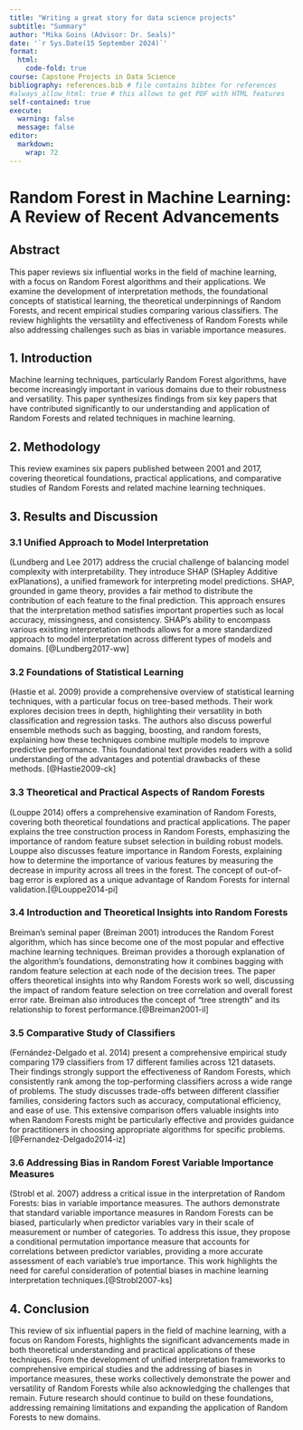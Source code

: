 ```yaml
---
title: "Writing a great story for data science projects"
subtitle: "Summary"
author: "Mika Goins (Advisor: Dr. Seals)"
date: '`r Sys.Date(15 September 2024)`'
format:
  html:
    code-fold: true
course: Capstone Projects in Data Science
bibliography: references.bib # file contains bibtex for references
#always_allow_html: true # this allows to get PDF with HTML features
self-contained: true
execute: 
  warning: false
  message: false
editor: 
  markdown: 
    wrap: 72
---
```




# Random Forest in Machine Learning: A Review of Recent Advancements

## Abstract
This paper reviews six influential works in the field of machine learning, with a focus on Random Forest algorithms and their applications. We examine the development of interpretation methods, the foundational concepts of statistical learning, the theoretical underpinnings of Random Forests, and recent empirical studies comparing various classifiers. The review highlights the versatility and effectiveness of Random Forests while also addressing challenges such as bias in variable importance measures.

## 1. Introduction
Machine learning techniques, particularly Random Forest algorithms, have become increasingly important in various domains due to their robustness and versatility. This paper synthesizes findings from six key papers that have contributed significantly to our understanding and application of Random Forests and related techniques in machine learning.

## 2. Methodology
This review examines six papers published between 2001 and 2017, covering theoretical foundations, practical applications, and comparative studies of Random Forests and related machine learning techniques.

## 3. Results and Discussion

### 3.1 Unified Approach to Model Interpretation
(Lundberg and Lee 2017) address the crucial challenge of balancing model complexity with interpretability. They introduce SHAP (SHapley Additive exPlanations), a unified framework for interpreting model predictions. SHAP, grounded in game theory, provides a fair method to distribute the contribution of each feature to the final prediction. This approach ensures that the interpretation method satisfies important properties such as local accuracy, missingness, and consistency. SHAP's ability to encompass various existing interpretation methods allows for a more standardized approach to model interpretation across different types of models and domains. [@Lundberg2017-ww]
  
### 3.2 Foundations of Statistical Learning
(Hastie et al. 2009) provide a comprehensive overview of statistical learning techniques, with a particular focus on tree-based methods. Their work explores decision trees in depth, highlighting their versatility in both classification and regression tasks. The authors also discuss powerful ensemble methods such as bagging, boosting, and random forests, explaining how these techniques combine multiple models to improve predictive performance. This foundational text provides readers with a solid understanding of the advantages and potential drawbacks of these methods. [@Hastie2009-ck]

### 3.3 Theoretical and Practical Aspects of Random Forests
(Louppe 2014) offers a comprehensive examination of Random Forests, covering both theoretical foundations and practical applications. The paper explains the tree construction process in Random Forests, emphasizing the importance of random feature subset selection in building robust models. Louppe also discusses feature importance in Random Forests, explaining how to determine the importance of various features by measuring the decrease in impurity across all trees in the forest. The concept of out-of-bag error is explored as a unique advantage of Random Forests for internal validation.[@Louppe2014-pi]

### 3.4 Introduction and Theoretical Insights into Random Forests
Breiman's seminal paper (Breiman 2001) introduces the Random Forest algorithm, which has since become one of the most popular and effective machine learning techniques. Breiman provides a thorough explanation of the algorithm's foundations, demonstrating how it combines bagging with random feature selection at each node of the decision trees. The paper offers theoretical insights into why Random Forests work so well, discussing the impact of random feature selection on tree correlation and overall forest error rate. Breiman also introduces the concept of "tree strength" and its relationship to forest performance.[@Breiman2001-il]

### 3.5 Comparative Study of Classifiers
(Fernández-Delgado et al. 2014) present a comprehensive empirical study comparing 179 classifiers from 17 different families across 121 datasets. Their findings strongly support the effectiveness of Random Forests, which consistently rank among the top-performing classifiers across a wide range of problems. The study discusses trade-offs between different classifier families, considering factors such as accuracy, computational efficiency, and ease of use. This extensive comparison offers valuable insights into when Random Forests might be particularly effective and provides guidance for practitioners in choosing appropriate algorithms for specific problems.[@Fernandez-Delgado2014-iz]

### 3.6 Addressing Bias in Random Forest Variable Importance Measures
(Strobl et al. 2007) address a critical issue in the interpretation of Random Forests: bias in variable importance measures. The authors demonstrate that standard variable importance measures in Random Forests can be biased, particularly when predictor variables vary in their scale of measurement or number of categories. To address this issue, they propose a conditional permutation importance measure that accounts for correlations between predictor variables, providing a more accurate assessment of each variable's true importance. This work highlights the need for careful consideration of potential biases in machine learning interpretation techniques.[@Strobl2007-ks]

## 4. Conclusion
This review of six influential papers in the field of machine learning, with a focus on Random Forests, highlights the significant advancements made in both theoretical understanding and practical applications of these techniques. From the development of unified interpretation frameworks to comprehensive empirical studies and the addressing of biases in importance measures, these works collectively demonstrate the power and versatility of Random Forests while also acknowledging the challenges that remain. Future research should continue to build on these foundations, addressing remaining limitations and expanding the application of Random Forests to new domains.





